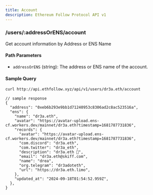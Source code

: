 ```yaml
---
title: Account
description: Ethereum Follow Protocol API v1
---
```


### /users/\:addressOrENS/account

Get account information by Address or ENS Name

#### Path Parameters

- `addressOrENS` (string): The address or ENS name of the account.

#### Sample Query

```sh
curl http://api.ethfollow.xyz/api/v1/users/dr3a.eth/account
```

```jsonc
// sample response
{
  "address": "0xeb6b293e9bb1d71240953c8306ad2c8ac523516a",
  "ens": {
    "name": "dr3a.eth",
    "avatar": "https://avatar-upload.ens-cf.workers.dev/mainnet/dr3a.eth?timestamp=1681787731836",
    "records": {
      "avatar": "https://avatar-upload.ens-cf.workers.dev/mainnet/dr3a.eth?timestamp=1681787731836",
      "com.discord": "dr3a.eth",
      "com.twitter": "dr3a_eth",
      "description": "dr3a.eth 💙",
      "email": "dr3a.eth@skiff.com",
      "name": "drea",
      "org.telegram": "dr3adoteth",
      "url": "https://dr3a.eth.limo",
    },
    "updated_at": "2024-09-18T01:54:52.959Z",
  },
}
```
